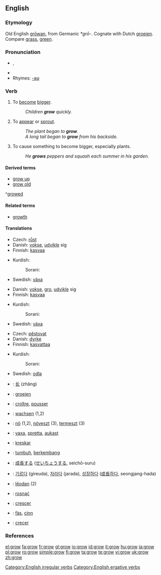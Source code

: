 ==English==

===Etymology===
Old English [[growan|grōwan]], from Germanic ''*grō-''. Cognate with Dutch [[groeien]]. Compare [[grass]], [[green]].

===Pronunciation===
*{{IPA|/ɡrəʊ/}}, {{SAMPA|/gr@U/}}
*{{audio|en-us-grow.ogg|Audio (US)}}
*Rhymes: [[Rhymes:English:-əʊ|-əʊ]]

===Verb===
{{en-verb|grows|growing|grew|grown}}

# {{intransitive}} To [[become]] [[bigger]].
#: ''Children '''grow''' quickly.''
# {{intransitive}} To [[appear]] or [[sprout]].
#: ''The plant began to '''grow'''.''
#: ''A long tail began to '''grow''' from his backside.''
# {{transitive}} To cause something to become bigger, especially plants.
#: ''He '''grows''' peppers and squash each summer in his garden.''

====Derived terms====
*[[grow up]]
*[[grow old]]
^[[growed]]

====Related terms====
*[[growth]] {{pos_n}}

====Translations====
{{trans-top|(''intransitive'') to become bigger}}
* Czech: [[růst]]
*Danish: [[vokse]], [[udvikle]] sig
*Finnish: [[kasvaa]]
{{trans-mid}}
*Kurdish: 
*:Sorani: {{t|ku|گه‌وره‌بوون|tr=gawra boon|sc=KUchar}}
*Swedish: [[växa]]
{{trans-bottom}}

{{trans-top|(''intransitive'') to appear or sprout}}
*Danish: [[vokse]], [[gro]], [[udvikle]] sig
*Finnish: [[kasvaa]]
{{trans-mid}}
*Kurdish: 
*:Sorani: {{t|ku|ده‌رچوون|tr=darchoon|sc=KUchar}}
*Swedish: [[växa]]
{{trans-bottom}}

{{trans-top|(''transitive'') to cause something to become bigger}}
* Czech: [[pěstovat]]
*Danish: [[dyrke]]
*Finnish: [[kasvattaa]]
{{trans-mid}}
*Kurdish: 
*:Sorani: {{t|ku|ڕواندن|tr=RwAndin|sc=KUchar}}
*Swedish: [[odla]]
{{trans-bottom}}

{{checktrans-top}}
*{{ttbc|Chinese}}: [[长]] (zhăng)
*{{ttbc|Dutch}}: [[groeien]]
*{{ttbc|French}}: [[croître]], [[pousser]]
*{{ttbc|German}}: [[wachsen]] (1,2)
*{{ttbc|Hungarian}}: [[nő]] (1,2), [[növeszt]] (3), [[termeszt]] (3)
*{{ttbc|Icelandic}}: [[vaxa]], [[spretta]], [[aukast]]
*{{ttbc|Ido}}: [[kreskar]]
*{{ttbc|Indonesian}}: [[tumbuh]], [[kembang|berkembang]]
*{{ttbc|Japanese}}: [[成長]]する ([[せいちょう]]する, seichō-suru)
*{{ttbc|Korean}}: [[기르다]] (gireuda), [[자라다]] (jarada), [[성장하다]] ([[成長]]하다, seongjang-hada)
*{{ttbc|Old English}}: [[leodan|lēodan]] (2)
*{{ttbc|Polish}}: [[rosnąć]]
*{{ttbc|Portuguese}}: [[crescer]]
*{{ttbc|Scottish Gaelic}}: [[fàs]], [[cinn]]
*{{ttbc|Spanish}}: [[crecer]]
{{trans-bottom}}

===References===
{{R:Century 1911}}
{{R:Webster 1913}}

[[Category:English irregular verbs]]
[[Category:English ergative verbs]]

[[el:grow]]
[[fa:grow]]
[[fr:grow]]
[[gl:grow]]
[[io:grow]]
[[id:grow]]
[[it:grow]]
[[hu:grow]]
[[ja:grow]]
[[pl:grow]]
[[ro:grow]]
[[simple:grow]]
[[fi:grow]]
[[ta:grow]]
[[te:grow]]
[[vi:grow]]
[[uk:grow]]
[[zh:grow]]